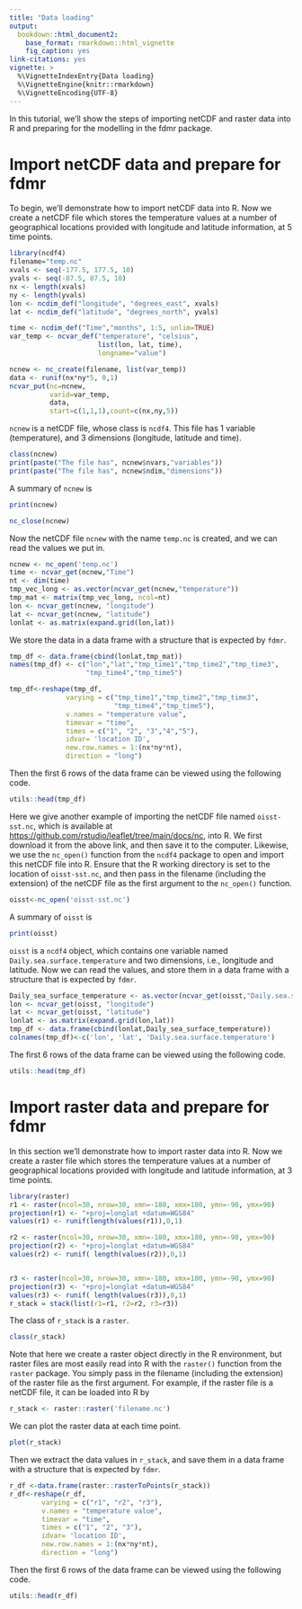 ---
title: "Data loading"
output: 
  bookdown::html_document2:
    base_format: rmarkdown::html_vignette
    fig_caption: yes
link-citations: yes
vignette: >
  %\VignetteIndexEntry{Data loading}
  %\VignetteEngine{knitr::rmarkdown}
  %\VignetteEncoding{UTF-8}
---

In this tutorial, we'll show the steps of importing netCDF and raster data into R and preparing for the modelling in the fdmr package. 

# Import netCDF data and prepare for fdmr
To begin, we'll demonstrate how to import netCDF data into R. Now we create a netCDF file which stores the temperature values at a number of geographical locations provided with longitude and latitude information, at 5 time points.    

```{r createNetCDF}
library(ncdf4)
filename="temp.nc"
xvals <- seq(-177.5, 177.5, 10)
yvals <- seq(-87.5, 87.5, 10) 
nx <- length(xvals)
ny <- length(yvals)
lon <- ncdim_def("longitude", "degrees_east", xvals)
lat <- ncdim_def("latitude", "degrees_north", yvals)

time <- ncdim_def("Time","months", 1:5, unlim=TRUE)
var_temp <- ncvar_def("temperature", "celsius", 
                      list(lon, lat, time), 
                      longname="value") 

ncnew <- nc_create(filename, list(var_temp))
data <- runif(nx*ny*5, 0,1)
ncvar_put(nc=ncnew, 
          varid=var_temp,
          data,
          start=c(1,1,1),count=c(nx,ny,5))

```

`ncnew` is a netCDF file, whose class is `ncdf4`. This file has 1 variable (temperature), and 3 dimensions (longitude, latitude and time).

```{r}
class(ncnew)
print(paste("The file has", ncnew$nvars,"variables"))
print(paste("The file has", ncnew$ndim,"dimensions"))
```

A summary of `ncnew` is 
```{r}
print(ncnew)
```

```{r closenetCDF}
nc_close(ncnew)
```

Now the netCDF file `ncnew` with the name `temp.nc` is created, and we can read the values we put in.

```{r opennetCDF}
ncnew <- nc_open('temp.nc')
time <- ncvar_get(ncnew,"Time")
nt <- dim(time)
tmp_vec_long <- as.vector(ncvar_get(ncnew,"temperature"))
tmp_mat <- matrix(tmp_vec_long, ncol=nt)
lon <- ncvar_get(ncnew, "longitude")
lat <- ncvar_get(ncnew, "latitude")
lonlat <- as.matrix(expand.grid(lon,lat))

```

We store the data in a data frame with a structure that is expected by `fdmr`.

```{r storedat}
tmp_df <- data.frame(cbind(lonlat,tmp_mat))
names(tmp_df) <- c("lon","lat","tmp_time1","tmp_time2","tmp_time3",
                   "tmp_time4","tmp_time5")

tmp_df<-reshape(tmp_df, 
              varying = c("tmp_time1","tmp_time2","tmp_time3",
                          "tmp_time4","tmp_time5"), 
              v.names = "temperature value",
              timevar = "time", 
              times = c("1", "2", "3","4","5"), 
              idvar= 'location ID',
              new.row.names = 1:(nx*ny*nt),
              direction = "long")

```

Then the first 6 rows of the data frame can be viewed using the following code.

```{r headat}
utils::head(tmp_df)
```

Here we give another example of importing the netCDF file named `oisst-sst.nc`, which is available at [https://github.com/rstudio/leaflet/tree/main/docs/nc](https://github.com/rstudio/leaflet/tree/main/docs/nc), into R. We first download it from the above link, and then save it to the computer. Likewise, we use the `nc_open()` function from the `ncdf4` package to open and import this netCDF file into R. Ensure that the R working directory is set to the location of `oisst-sst.nc`, and then pass in the filename (including the extension) of the netCDF file as the first argument to the `nc_open()` function. 
 

```{r imporoisst, eval=FALSE}
oisst<-nc_open('oisst-sst.nc')
```

A summary of `oisst` is 
```{r, eval=FALSE}
print(oisst)
```

`oisst` is a `ncdf4` object, which contains one variable named `Daily.sea.surface.temperature` and two dimensions, i.e., longitude and latitude. Now we can read the values, and store them in a data frame with a structure that is expected by `fdmr`.

```{r, eval=FALSE}
Daily_sea_surface_temperature <- as.vector(ncvar_get(oisst,"Daily.sea.surface.temperature"))
lon <- ncvar_get(oisst, "longitude")
lat <- ncvar_get(oisst, "latitude")
lonlat <- as.matrix(expand.grid(lon,lat))
tmp_df <- data.frame(cbind(lonlat,Daily_sea_surface_temperature))
colnames(tmp_df)<-c('lon', 'lat', 'Daily.sea.surface.temperature')
```

The first 6 rows of the data frame can be viewed using the following code.

```{r headoisst, eval=FALSE}
utils::head(tmp_df)
```

# Import raster data and prepare for fdmr

In this section we'll demonstrate how to import raster data into R. Now we create a raster file which stores the temperature values at a number of geographical locations provided with longitude and latitude information, at 3 time points.    


```{r createRaster}
library(raster)
r1 <- raster(ncol=30, nrow=30, xmn=-180, xmx=180, ymn=-90, ymx=90)
projection(r1) <- "+proj=longlat +datum=WGS84"
values(r1) <- runif(length(values(r1)),0,1)

r2 <- raster(ncol=30, nrow=30, xmn=-180, xmx=180, ymn=-90, ymx=90)
projection(r2) <- "+proj=longlat +datum=WGS84"
values(r2) <- runif( length(values(r2)),0,1)


r3 <- raster(ncol=30, nrow=30, xmn=-180, xmx=180, ymn=-90, ymx=90)
projection(r3) <- "+proj=longlat +datum=WGS84"
values(r3) <- runif( length(values(r3)),0,1)
r_stack = stack(list(r1=r1, r2=r2, r3=r3))

```


The class of `r_stack` is a `raster`.

```{r classraster}
class(r_stack)
```

Note that here we create a raster object directly in the R environment, but raster files are most easily read into R with the `raster()` function from the `raster` package. You simply pass in the filename (including the extension) of the raster file as the first argument. For example, if the raster file is a netCDF file, it can be loaded into R by 

```{r importraster, eval=FALSE}
r_stack <- raster::raster('filename.nc')

```

We can plot the raster data at each time point.

```{r plotraster, fig.cap="Plots of the raster data at each time point.", fig.width=8, fig.height=4, fig.align='center'}

plot(r_stack)

```

Then we extract the data values in `r_stack`, and save them in a data frame with a structure that is expected by `fdmr`.

```{r storedata}
r_df <-data.frame(raster::rasterToPoints(r_stack))
r_df<-reshape(r_df, 
        varying = c("r1", "r2", "r3"), 
        v.names = "temperature value",
        timevar = "time", 
        times = c("1", "2", "3"), 
        idvar= 'location ID',
        new.row.names = 1:(nx*ny*nt),
        direction = "long")

```

Then the first 6 rows of the data frame can be viewed using the following code.

```{r headata}
utils::head(r_df)
```
